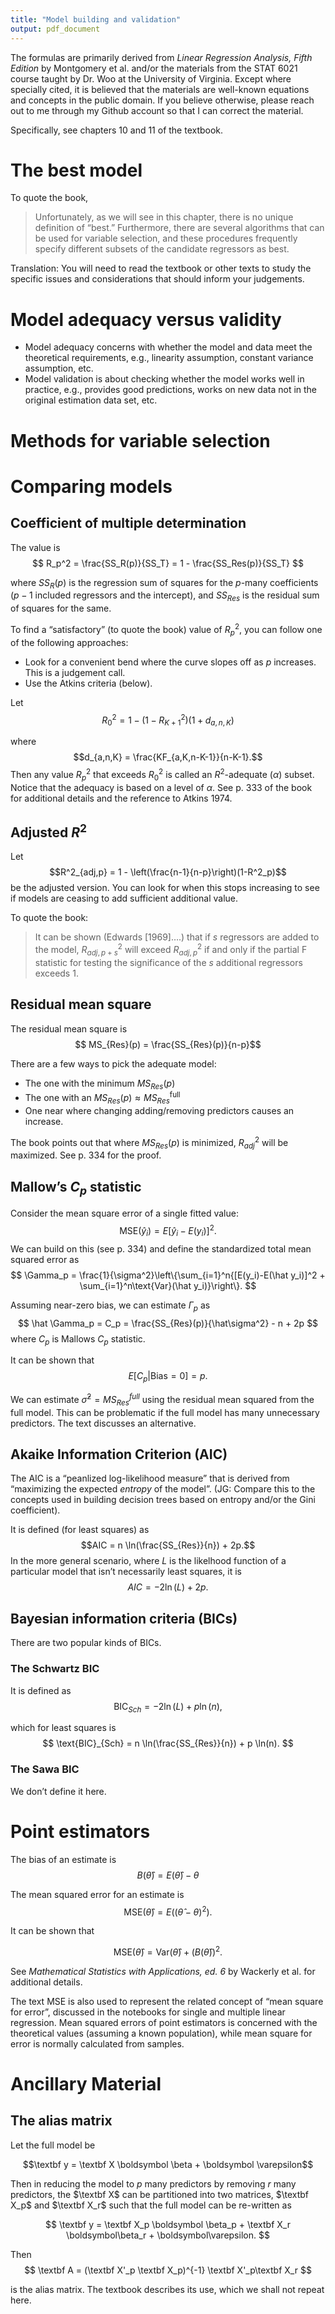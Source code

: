 ```yaml
---
title: "Model building and validation"
output: pdf_document
---
```


The formulas are primarily derived from _Linear Regression Analysis, Fifth Edition_ by Montgomery et al. and/or the materials from the STAT 6021 course taught by Dr. Woo at the University of Virginia.  Except where specially cited, it is believed that the materials are well-known equations and concepts in the public domain.  If you believe otherwise, please reach out to me through my Github account so that I can correct the material.

Specifically, see chapters 10 and 11 of the textbook.

# The best model

To quote the book,

> Unfortunately, as we will see in this chapter, there is no unique definition of "best."  Furthermore, there are several algorithms that can be used for variable selection, and these procedures frequently specify different subsets of the candidate regressors as best. 

Translation: You will need to read the textbook or other texts to study the specific issues and considerations that should inform your judgements.

# Model adequacy versus validity

* Model adequacy concerns with whether the model and data meet the theoretical requirements, e.g., linearity assumption, constant variance assumption, etc.  
* Model validation is about checking whether the model works well in practice, e.g., provides good predictions, works on new data not in the original estimation data set, etc.

# Methods for variable selection

# Comparing models

## Coefficient of multiple determination

The value is
$$ R_p^2 = \frac{SS_R(p)}{SS_T} = 1 - \frac{SS_Res(p)}{SS_T} $$

where $SS_R(p)$ is the regression sum of squares for the $p$-many coefficients ($p-1$ included regressors and the intercept), and $SS_{Res}$ is the residual sum of squares for the same.

To find a "satisfactory" (to quote the book) value of $R_p^2$, you can follow one of the following approaches:

* Look for a convenient bend where the curve slopes off as $p$ increases.  This is a judgement call.
* Use the Atkins criteria (below).

Let 
$$R_0^2 = 1 - (1 - R_{K+1}^2)(1 + d_{a,n,K})$$

where
$$d_{a,n,K} = \frac{KF_{a,K,n-K-1}}{n-K-1}.$$
Then any value $R^2_p$ that exceeds $R^2_0$ is called an $R^2$-adequate ($\alpha$) subset.  Notice that the adequacy is based on a level of $\alpha$.  See p. 333 of the book for additional details and the reference to Atkins 1974.

## Adjusted $R^2$

Let
$$R^2_{adj,p} = 1 - \left(\frac{n-1}{n-p}\right)(1-R^2_p)$$
be the adjusted version.  You can look for when this stops increasing to see if models are ceasing to add sufficient additional value.

To quote the book:

> It can be shown (Edwards [1969]....) that if $s$ regressors are added to the model, $R^2_{adj,p+s}$ will exceed $R^2_{adj,p}$ if and only if the partial F statistic for testing the significance of the $s$ additional regressors exceeds 1.

## Residual mean square

The residual mean square is
$$ MS_{Res}(p) = \frac{SS_{Res}(p)}{n-p}$$

There are a few ways to pick the adequate model:

* The one with the minimum $MS_{Res}(p)$
* The one with an $MS_{Res}(p) \approx MS_{Res}^{\text{full}}$
* One near where changing adding/removing predictors causes an increase.

The book points out that where $MS_{Res}(p)$ is minimized, $R^2_{adj}$ will be maximized.  See p. 334 for the proof.

## Mallow's $C_p$ statistic

Consider the mean square error of a single fitted value:
$$\text{MSE}(\hat y_i) = E[\hat y_i - E(y_i)]^2.$$
We can build on this (see p. 334) and define the standardized total mean squared error as
$$
 \Gamma_p = \frac{1}{\sigma^2}\left\{\sum_{i=1}^n{[E(y_i)-E(\hat y_i)]^2 + \sum_{i=1}^n\text{Var}(\hat y_i)}\right\}.
$$


Assuming near-zero bias, we can estimate $\Gamma_p$ as
$$
\hat \Gamma_p = C_p = \frac{SS_{Res}(p)}{\hat\sigma^2} - n + 2p
$$
where $C_p$ is Mallows $C_p$ statistic.

It can be shown that
$$
E[C_p|\text{Bias} = 0] = p.
$$

We can estimate $\hat\sigma^2 = MS_{Res}^{full}$ using the residual mean squared from the full model.  This can be problematic if the full model has many unnecessary predictors.  The text discusses an alternative.

## Akaike Information Criterion (AIC)

The AIC is a "peanlized log-likelihood measure" that is derived from "maximizing the expected _entropy_ of the model".  (JG: Compare this to the concepts used in building decision trees based on entropy and/or the Gini coefficient).

It is defined (for least squares) as
$$AIC = n \ln(\frac{SS_{Res}}{n}) + 2p.$$
In the more general scenario, where $L$ is the likelhood function of a particular model that isn't necessarily least squares, it is
$$
AIC = - 2 \ln(L) + 2p.
$$

## Bayesian information criteria (BICs)

There are two popular kinds of BICs.

### The Schwartz BIC

It is defined as
$$
\text{BIC}_{Sch} = - 2 \ln(L) + p \ln(n),
$$

which for least squares is
$$
\text{BIC}_{Sch} = n \ln(\frac{SS_{Res}}{n}) + p \ln(n).
$$

### The Sawa BIC

We don't define it here.

# Point estimators

The bias of an estimate is
$$ B(\hat\theta) = E(\hat\theta) - \theta$$

The mean squared error for an estimate is
$$ \text{MSE}(\hat\theta) = E((\hat\theta - \theta)^2).$$

It can be shown that

$$ \text{MSE}(\hat\theta) = \text{Var}(\hat\theta) + (B(\hat\theta))^2.$$

See _Mathematical Statistics with Applications, ed. 6_ by Wackerly et al. for additional details.

The text MSE is also used to represent the related concept of "mean square for error", discussed in the notebooks for single and multiple linear regression.  Mean squared errors of point estimators is concerned with the theoretical values (assuming a known population), while mean square for error is normally calculated from samples.

# Ancillary Material

## The alias matrix

Let the full model be 

$$\textbf y = \textbf X \boldsymbol \beta + \boldsymbol \varepsilon$$

Then in reducing the model to $p$ many predictors by removing $r$ many predictors, the $\textbf X$ can be partitioned into two matrices, $\textbf X_p$ and $\textbf X_r$ such that the full model can be re-written as

$$ \textbf y = \textbf X_p \boldsymbol \beta_p + \textbf X_r \boldsymbol\beta_r + \boldsymbol\varepsilon. $$

Then 
$$ \textbf A = (\textbf X'_p \textbf X_p)^{-1} \textbf X'_p\textbf X_r $$

is the alias matrix.  The textbook describes its use, which we shall not repeat here.
